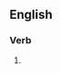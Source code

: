 ==English==

===Verb===
{{head|en|verb form}}

# {{present participle of|intensify|lang=en|nocat=1}}